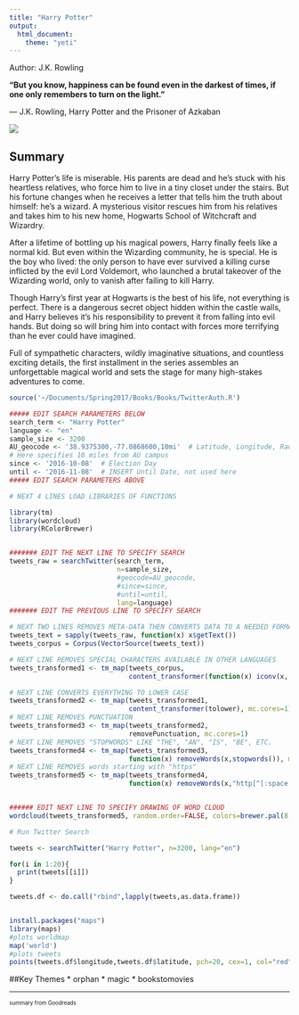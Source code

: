 ```yaml
---
title: "Harry Potter"
output: 
  html_document:
    theme: "yeti"
---
```


Author: J.K. Rowling

**“But you know, happiness can be found even in the darkest of times, if one only remembers to turn on the light.”**

― J.K. Rowling, Harry Potter and the Prisoner of Azkaban

![](HarryPotter.jpeg)


## Summary
Harry Potter's life is miserable. His parents are dead and he's stuck with his heartless relatives, who force him to live in a tiny closet under the stairs. But his fortune changes when he receives a letter that tells him the truth about himself: he's a wizard. A mysterious visitor rescues him from his relatives and takes him to his new home, Hogwarts School of Witchcraft and Wizardry.

After a lifetime of bottling up his magical powers, Harry finally feels like a normal kid. But even within the Wizarding community, he is special. He is the boy who lived: the only person to have ever survived a killing curse inflicted by the evil Lord Voldemort, who launched a brutal takeover of the Wizarding world, only to vanish after failing to kill Harry.

Though Harry's first year at Hogwarts is the best of his life, not everything is perfect. There is a dangerous secret object hidden within the castle walls, and Harry believes it's his responsibility to prevent it from falling into evil hands. But doing so will bring him into contact with forces more terrifying than he ever could have imagined.

Full of sympathetic characters, wildly imaginative situations, and countless exciting details, the first installment in the series assembles an unforgettable magical world and sets the stage for many high-stakes adventures to come.

```r

source('~/Documents/Spring2017/Books/Books/TwitterAuth.R')
```


```r
##### EDIT SEARCH PARAMETERS BELOW
search_term <- "Harry Potter" 
language <- "en"
sample_size <- 3200
AU_geocode <- '38.9375300,-77.0868600,10mi'  # Latitude, Longitude, Radius
# Here specifies 10 miles from AU campus
since <- '2016-10-08'  # Election Day
until <- '2016-11-08'  # INSERT Until Date, not used here
##### EDIT SEARCH PARAMETERS ABOVE

# NEXT 4 LINES LOAD LIBRARIES OF FUNCTIONS

library(tm)
library(wordcloud)
library(RColorBrewer)


####### EDIT THE NEXT LINE TO SPECIFY SEARCH
tweets_raw = searchTwitter(search_term,
                           n=sample_size,
                           #geocode=AU_geocode,
                           #since=since,
                           #until=until,
                           lang=language)
####### EDIT THE PREVIOUS LINE TO SPECIFY SEARCH

# NEXT TWO LINES REMOVES META-DATA THEN CONVERTS DATA TO A NEEDED FORMAT
tweets_text = sapply(tweets_raw, function(x) x$getText())
tweets_corpus = Corpus(VectorSource(tweets_text))

# NEXT LINE REMOVES SPECIAL CHARACTERS AVAILABLE IN OTHER LANGUAGES
tweets_transformed1 <- tm_map(tweets_corpus,
                              content_transformer(function(x) iconv(x, to="UTF-8-MAC")), mc.cores=1)

# NEXT LINE CONVERTS EVERYTHING TO LOWER CASE
tweets_transformed2 <- tm_map(tweets_transformed1,
                              content_transformer(tolower), mc.cores=1)
# NEXT LINE REMOVES PUNCTUATION
tweets_transformed3 <- tm_map(tweets_transformed2,
                              removePunctuation, mc.cores=1)
# NEXT LINE REMOVES "STOPWORDS" LIKE "THE", "AN", "IS", "BE", ETC.
tweets_transformed4 <- tm_map(tweets_transformed3,
                              function(x) removeWords(x,stopwords()), mc.cores=1)
# NEXT LINE REMOVES words starting with "https"
tweets_transformed5 <- tm_map(tweets_transformed4,
                              function(x) removeWords(x,"http[^[:space:]]*"), mc.cores=1)


###### EDIT NEXT LINE TO SPECIFY DRAWING OF WORD CLOUD
wordcloud(tweets_transformed5, random.order=FALSE, colors=brewer.pal(8,"Dark2"))
```


``` r

# Run Twitter Search

tweets <- searchTwitter("Harry Potter", n=3200, lang="en")

for(i in 1:20){
  print(tweets[[i]])
}
```

```r
tweets.df <- do.call("rbind",lapply(tweets,as.data.frame))


install.packages("maps")
library(maps)
#plots worldmap
map('world')
#plots tweets
points(tweets.df$longitude,tweets.df$latitude, pch=20, cex=1, col="red")
```


##Key Themes
* orphan
* magic
* bookstomovies

***
<small> <small>  

summary from Goodreads 

\small \small